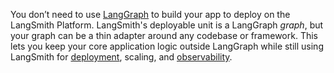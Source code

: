 You don’t need to use [LangGraph](../langgraph/overview) to build your app to deploy on the LangSmith Platform. LangSmith's deployable unit is a LangGraph _graph_, but your graph can be a thin adapter around any codebase or framework. This lets you keep your core application logic outside LangGraph while still using LangSmith for [deployment](/langsmith/deployments), scaling, and [observability](/langsmith/observability).
